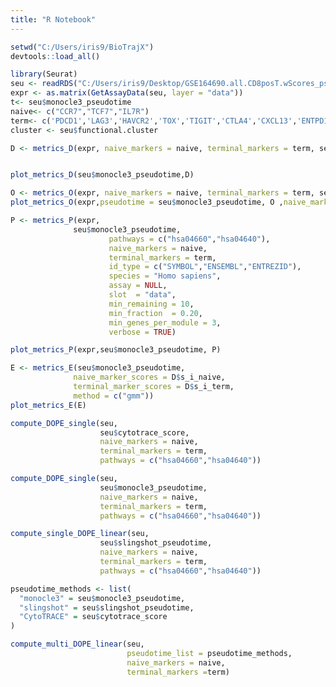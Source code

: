 ```yaml
---
title: "R Notebook"
---
```


```r
setwd("C:/Users/iris9/BioTrajX")
devtools::load_all() 
```

```r
library(Seurat)
seu <- readRDS("C:/Users/iris9/Desktop/GSE164690.all.CD8posT.wScores_pseudotime.rds")
expr <- as.matrix(GetAssayData(seu, layer = "data"))
t<- seu$monocle3_pseudotime
naive<- c("CCR7","TCF7","IL7R")
term<- c('PDCD1','LAG3','HAVCR2','TOX','TIGIT','CTLA4','CXCL13','ENTPD1','ITGAE')
cluster <- seu$functional.cluster

```

```r
D <- metrics_D(expr, naive_markers = naive, terminal_markers = term, seu$monocle3_pseudotime)


plot_metrics_D(seu$monocle3_pseudotime,D)
```
```r
O <- metrics_O(expr, naive_markers = naive, terminal_markers = term, seu$monocle3_pseudotime)
plot_metrics_O(expr,pseudotime = seu$monocle3_pseudotime, O ,naive_markers = naive, terminal_markers = term)
```
```r
P <- metrics_P(expr,
              seu$monocle3_pseudotime,
                      pathways = c("hsa04660","hsa04640"),
                      naive_markers = naive,
                      terminal_markers = term,
                      id_type = c("SYMBOL","ENSEMBL","ENTREZID"),
                      species = "Homo sapiens",
                      assay = NULL,
                      slot  = "data",
                      min_remaining = 10,
                      min_fraction  = 0.20,
                      min_genes_per_module = 3,
                      verbose = TRUE)

plot_metrics_P(expr,seu$monocle3_pseudotime, P)
```
```r
E <- metrics_E(seu$monocle3_pseudotime,
              naive_marker_scores = D$s_i_naive,
              terminal_marker_scores = D$s_i_term,
              method = c("gmm"))
plot_metrics_E(E)            
```
```r
compute_DOPE_single(seu,
                    seu$cytotrace_score,
                    naive_markers = naive,
                    terminal_markers = term, 
                    pathways = c("hsa04660","hsa04640"))
```

```r
compute_DOPE_single(seu,
                    seu$monocle3_pseudotime,
                    naive_markers = naive,
                    terminal_markers = term, 
                    pathways = c("hsa04660","hsa04640"))
```

```r
compute_single_DOPE_linear(seu,
                    seu$slingshot_pseudotime,
                    naive_markers = naive,
                    terminal_markers = term, 
                    pathways = c("hsa04660","hsa04640"))
```
```r
pseudotime_methods <- list(
  "monocle3" = seu$monocle3_pseudotime,
  "slingshot" = seu$slingshot_pseudotime, 
  "CytoTRACE" = seu$cytotrace_score
)

compute_multi_DOPE_linear(seu,
                          pseudotime_list = pseudotime_methods,
                          naive_markers = naive,
                          terminal_markers =term)
```

